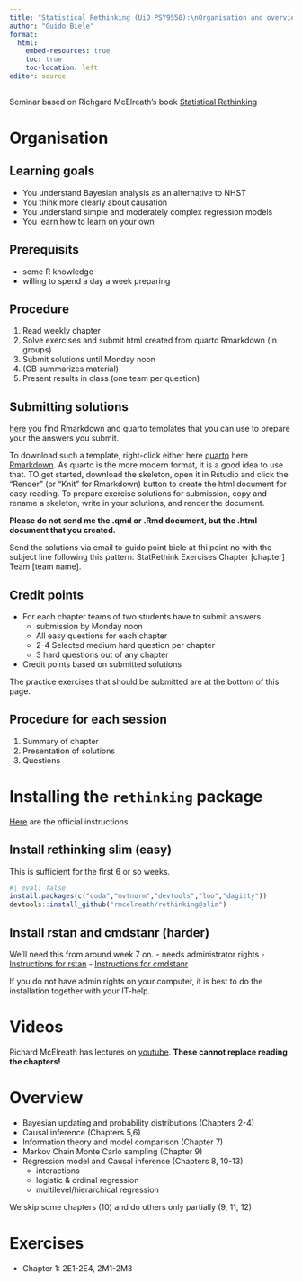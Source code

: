 ```yaml
---
title: "Statistical Rethinking (UiO PSY9550):\nOrganisation and overview"
author: "Guido Biele"
format:
  html:
    embed-resources: true
    toc: true
    toc-location: left
editor: source
---
```


Seminar based on Richgard McElreath's book [Statistical Rethinking](https://xcelab.net/rm/statistical-rethinking/)

# Organisation

## Learning goals

- You understand Bayesian analysis as an alternative to NHST
- You think more clearly about causation
- You understand simple and moderately complex regression models
- You learn how to learn on your own

## Prerequisits

- some R knowledge
- willing to spend a day a week preparing

## Procedure

1. Read weekly chapter
2. Solve exercises and submit html created from quarto Rmarkdown (in groups)
3. Submit solutions until Monday noon
4. (GB summarizes material)
5. Present results in class (one team per question)

## Submitting solutions

[here](https://github.com/gbiele/StatRethink/tree/master/Orga) you find Rmarkdown and quarto templates that you can use to prepare your the answers you submit.

To download such a template, right-click either here [quarto](https://raw.githubusercontent.com/gbiele/StatRethink/master/Orga/qSkeleton.qmd) here [Rmarkdown](https://raw.githubusercontent.com/gbiele/StatRethink/master/Orga/Skeleton.Rmd). As quarto is the more modern format, it is a good idea to use that. TO get started, download the skeleton, open it in Rstudio and click the "Render" (or "Knit" for Rmarkdown) button to create the html document for easy reading. To prepare exercise solutions for submission, copy and rename a skeleton, write in your solutions, and render the document.

**Please do not send me the .qmd or .Rmd document, but the .html document that you created.**

Send the solutions via email to guido point biele at fhi point no with the subject line following this pattern:  StatRethink Exercises Chapter [chapter] Team [team name].


## Credit points

- For each chapter teams of two students have to submit answers
  - submission by Monday noon
  - All easy questions for each chapter
  - 2-4 Selected medium hard question per chapter
  - 3 hard questions out of any chapter
- Credit points based on submitted solutions

The practice exercises that should be submitted are at the bottom of this page.

## Procedure for each session

1. Summary of chapter
2. Presentation of solutions
3. Questions


# Installing the `rethinking` package

[Here](https://github.com/rmcelreath/rethinking) are the official instructions.

## Install rethinking slim (easy)

This is sufficient for the first 6 or so weeks.

```r
#| eval: false
install.packages(c("coda","mvtnorm","devtools","loo","dagitty"))
devtools::install_github("rmcelreath/rethinking@slim")
```

## Install rstan and cmdstanr (harder)

We'll need this from around week 7 on.
- needs administrator rights
- [Instructions for rstan](https://mc-stan.org/users/interfaces/rstan.html) 
- [Instructions for cmdstanr](https://mc-stan.org/cmdstanr/) 

If you do not have admin rights on your computer, it is best to do the installation together with your IT-help.

# Videos

Richard McElreath has lectures on [youtube](https://www.youtube.com/watch?v=FdnMWdICdRs&list=PLDcUM9US4XdPz-KxHM4XHt7uUVGWWVSus). **These cannot replace reading the chapters!**

# Overview

- Bayesian updating and probability distributions (Chapters 2-4)
- Causal inference (Chapters 5,6)
- Information theory and model comparison (Chapter 7)
- Markov Chain Monte Carlo sampling (Chapter 9)
- Regression model and Causal inference (Chapters 8, 10-13)
  - interactions
  - logistic & ordinal regression
  - multilevel/hierarchical regression
    
We skip some chapters (10) and do others only partially (9, 11, 12) 

# Exercises

- Chapter 1: 2E1-2E4, 2M1-2M3